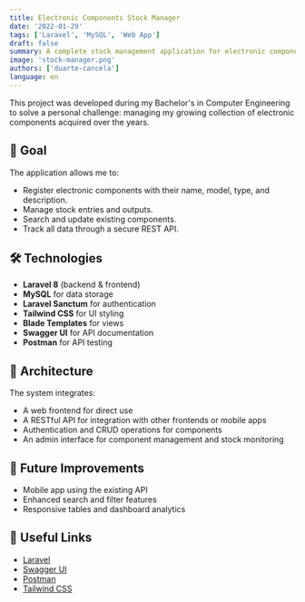 ```yaml
---
title: Electronic Components Stock Manager
date: '2022-01-29'
tags: ['Laravel', 'MySQL', 'Web App']
draft: false
summary: A complete stock management application for electronic components with Laravel and a REST API.
image: 'stock-manager.png'
authors: ['duarte-cancela']
language: en
---
```


This project was developed during my Bachelor's in Computer Engineering to solve a personal challenge: managing my growing collection of electronic components acquired over the years.

## 🚀 Goal

The application allows me to:

- Register electronic components with their name, model, type, and description.
- Manage stock entries and outputs.
- Search and update existing components.
- Track all data through a secure REST API.

## 🛠️ Technologies

- **Laravel 8** (backend & frontend)
- **MySQL** for data storage
- **Laravel Sanctum** for authentication
- **Tailwind CSS** for UI styling
- **Blade Templates** for views
- **Swagger UI** for API documentation
- **Postman** for API testing

## 🧱 Architecture

The system integrates:

- A web frontend for direct use
- A RESTful API for integration with other frontends or mobile apps
- Authentication and CRUD operations for components
- An admin interface for component management and stock monitoring

## 📱 Future Improvements

- Mobile app using the existing API
- Enhanced search and filter features
- Responsive tables and dashboard analytics

## 🔗 Useful Links

- [Laravel](https://laravel.com/)
- [Swagger UI](https://swagger.io/tools/swagger-ui/)
- [Postman](https://www.postman.com/)
- [Tailwind CSS](https://tailwindcss.com/)
